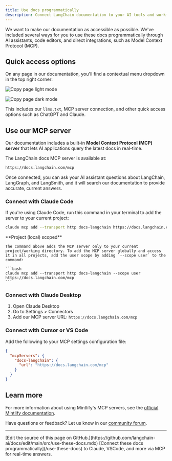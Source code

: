 ```yaml
---
title: Use docs programmatically
description: Connect LangChain documentation to your AI tools and workflows
---
```


We want to make our documentation as accessible as possible. We've included several ways for you to use these docs programmatically through AI assistants, code editors, and direct integrations, such as Model Context Protocol (MCP).

## Quick access options

On any page in our documentation, you'll find a contextual menu dropdown in the top right corner:

<img
    className="block dark:hidden"
    src="/images/copy-page-light.png"
    alt="Copy page light mode"
/>

<img
    className="hidden dark:block"
    src="/images/copy-page-dark.png"
    alt="Copy page dark mode"
/>

This includes our `llms.txt`, MCP server connection, and other quick access options such as ChatGPT and Claude.

## Use our MCP server

Our documentation includes a built-in **Model Context Protocol (MCP) server** that lets AI applications query the latest docs in real-time.

The LangChain docs MCP server is available at:

```txt
https://docs.langchain.com/mcp
```

Once connected, you can ask your AI assistant questions about LangChain, LangGraph, and LangSmith, and it will search our documentation to provide accurate, current answers.

### Connect with Claude Code

If you're using Claude Code, run this command in your terminal to add the server to your current project:

```bash
claude mcp add --transport http docs-langchain https://docs.langchain.com/mcp
```

<Note>
    **Project (local) scoped**

    The command above adds the MCP server only to your current project/working directory. To add the MCP server globally and access it in all projects, add the user scope by adding `--scope user` to the command:

    ```bash
    claude mcp add --transport http docs-langchain --scope user https://docs.langchain.com/mcp
    ```
</Note>

### Connect with Claude Desktop

1. Open Claude Desktop
2. Go to Settings > Connectors
3. Add our MCP server URL: `https://docs.langchain.com/mcp`

### Connect with Cursor or VS Code

Add the following to your MCP settings configuration file:

```json
{
  "mcpServers": {
    "docs-langchain": {
      "url": "https://docs.langchain.com/mcp"
    }
  }
}
```

## Learn more

For more information about using Mintlify's MCP servers, see the [official Mintlify documentation](https://www.mintlify.com/docs/ai/model-context-protocol).

Have questions or feedback? Let us know in our [community forum](https://forum.langchain.com/).

---

<Callout icon="pen-to-square" iconType="regular">
    [Edit the source of this page on GitHub.](https://github.com/langchain-ai/docs/edit/main/src/use-these-docs.mdx)
</Callout>
<Tip icon="terminal" iconType="regular">
    [Connect these docs programmatically](/use-these-docs) to Claude, VSCode, and more via MCP for    real-time answers.
</Tip>
